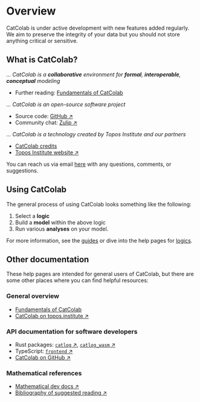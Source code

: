 
# Overview

<Warning>
CatColab is under active development with new features added regularly. We aim
to preserve the integrity of your data but you should not store anything
critical or sensitive.
</Warning>

## What is CatColab?

*... CatColab is a **collaborative** environment for **formal**, **interoperable**, **conceptual** modeling*
- Further reading: [Fundamentals of CatColab](/help/guides/fundamentals)

*... CatColab is an open-source software project*
- Source code: [GitHub ↗](https://github.com/ToposInstitute/CatColab)
- Community chat: [Zulip ↗](https://catcolab.zulipchat.com)

*... CatColab is a technology created by Topos Institute and our partners*
- [CatColab credits](credits)
- [Topos Institute website ↗](https://topos.institute)

You can reach us via email [here](mailto:catcolab@topos.institute) with any questions, comments, or suggestions.


## Using CatColab

The general process of using CatColab looks something like the following:

1. Select a **logic**
2. Build a **model** within the above logic
3. Run various **analyses** on your model.

For more information, see the [guides](/help/guides) or dive into the help pages for [logics](/help/logics).


## Other documentation

These help pages are intended for general users of CatColab, but there are some other places where you can find helpful resources:

### General overview

- [Fundamentals of CatColab](/help/guides/fundamentals)
- [CatColab on topos.institute ↗](https://topos.institute/work/catcolab/)

### API documentation for software developers

- Rust packages: [`catlog` ↗](https://next.catcolab.org/dev/rust/catlog/index.html), [`catlog_wasm` ↗](https://next.catcolab.org/dev/rust/catlog_wasm/index.html)
- TypeScript: [`frontend` ↗](https://next.catcolab.org/dev/frontend/)
- [CatColab on GitHub ↗](https://github.com/ToposInstitute/CatColab/)

### Mathematical references

- [Mathematical dev docs ↗](https://next.catcolab.org/dev/mathematics.xml)
- [Bibliography of suggested reading ↗](https://next.catcolab.org/dev/bib-0001.xml)
